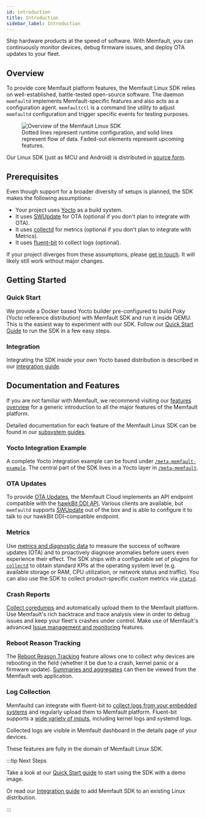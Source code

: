 ```yaml
---
id: introduction
title: Introduction
sidebar_label: Introduction
---
```


Ship hardware products at the speed of software. With Memfault, you can
continuously monitor devices, debug firmware issues, and deploy OTA updates to
your fleet.

## Overview

To provide core Memfault platform features, the Memfault Linux SDK relies on
well-established, battle-tested open-source software. The daemon `memfaultd`
implements Memfault-specific features and also acts as a configuration agent.
`memfaultctl` is a command line utility to adjust `memfaultd` configuration and
trigger specific events for testing purposes.

<p>
  <figure>
    <img
      src="/img/docs/linux/sdk-overview.svg"
      alt="Overview of the Memfault Linux SDK"
    />
    <figcaption>
      Dotted lines represent runtime configuration, and solid lines represent
      flow of data. Faded-out elements represent upcoming features.
    </figcaption>
  </figure>
</p>

<!--  Original image source:
  https://www.figma.com/file/GQIimU8iOtCrxGrdE6RxL3/Memfault-SDK-Architecture?node-id=0%3A1&t=UOnjl2U5w3vvUt1j-0
-->

Our Linux SDK (just as MCU and Android) is distributed in [source
form][source-memfaultd].

[source-memfaultd]:
  https://github.com/memfault/memfault-linux-sdk/blob/-/meta-memfault/recipes-memfault/memfaultd/files/memfaultd

## Prerequisites

Even though support for a broader diversity of setups is planned, the SDK makes
the following assumptions:

- Your project uses [Yocto][yocto-homepage] as a build system.
- It uses [SWUpdate][swupdate-homepage] for OTA (optional if you don't plan to
  integrate with OTA).
- It uses [collectd][collectd-homepage] for metrics (optional if you don't plan
  to integrate with Metrics).
- It uses [fluent-bit][fluent-bit-homepage] to collect logs (optional).

If your project diverges from these assumptions, please [get in
touch][get-in-touch]. It will likely still work without major changes.

[get-in-touch]: https://memfault.com/contact/
[swupdate-homepage]: https://swupdate.org/
[systemd-homepage]: https://systemd.io/
[yocto-homepage]: https://www.yoctoproject.org/
[fluent-bit-homepage]: https://fluentbit.io

## Getting Started

### Quick Start

We provide a Docker based Yocto builder pre-configured to build Poky (Yocto
reference distribution) with Memfault SDK and run it inside QEMU. This is the
easiest way to experiment with our SDK. Follow our [Quick Start
Guide][quickstart] to run the SDK in a few easy steps.

[quickstart]: /docs/linux/quickstart/

### Integration

Integrating the SDK inside your own Yocto based distribution is described in our
[integration guide][docs-integration-guide].

[source-docker]: https://github.com/memfault/memfault-linux-sdk/blob/-/docker

## Documentation and Features

If you are not familiar with Memfault, we recommend visiting our [features
overview][docs-platform] for a generic introduction to all the major features of
the Memfault platform.

Detailed documentation for each feature of the Memfault Linux SDK can be found
in our [subsystem guides][subsystem-guides].

[subsystem-guides]: /docs/linux/subsystem-guides
[docs-platform]: /docs/platform/introduction/
[docs-linux-introduction]: /docs/linux/introduction
[docs-integration-guide]: /docs/linux/integration-guide

### Yocto Integration Example

A complete Yocto integration example can be found under
[`/meta-memfault-example`][source-yocto-example]. The central part of the SDK
lives in a Yocto layer in [`/meta-memfault`][source-meta-memfault].

[source-yocto-example]:
  https://github.com/memfault/memfault-linux-sdk/blob/-/meta-memfault-example
[source-meta-memfault]:
  https://github.com/memfault/memfault-linux-sdk/blob/-/meta-memfault

### OTA Updates

To provide [OTA Updates][docs-ota], the Memfault Cloud implements an API
endpoint compatible with the [hawkBit DDI API][hawkbit-ddi]. Various clients are
available, but `memfaultd` supports [SWUpdate][swupdate-homepage] out of the box
and is able to configure it to talk to our hawkBit DDI-compatible endpoint.

[docs-ota]: /docs/linux/ota
[hawkbit-homepage]: https://www.eclipse.org/hawkbit/
[hawkbit-ddi]: https://www.eclipse.org/hawkbit/apis/ddi_api/
[swupdate-homepage]: https://swupdate.org/

### Metrics

Use [metrics and diagnostic data][docs-metrics] to measure the success of
software updates (OTA) and to proactively diagnose anomalies before users even
experience their effect. The SDK ships with a configurable set of plugins for
[`collectd`][collectd-homepage] to obtain standard KPIs at the operating system
level (e.g. available storage or RAM, CPU utilization, or network status and
traffic). You can also use the SDK to collect product-specific custom metrics
via [`statsd`][statsd-homepage].

[collectd-homepage]: https://collectd.org/
[docs-metrics]: /docs/linux/metrics
[statsd-homepage]: https://github.com/statsd/statsd

### Crash Reports

[Collect coredumps][docs-coredumps] and automatically upload them to the
Memfault platform. Use Memfault's rich backtrace and trace analysis view in
order to debug issues and keep your fleet's crashes under control. Make use of
Memfault's advanced [Issue management and monitoring][docs-issue-management]
features.

[docs-coredumps]: /docs/linux/coredumps
[docs-issue-management]: /docs/platform/issue-management

### Reboot Reason Tracking

The [Reboot Reason Tracking][docs-linux-reboot-reason-tracking] feature allows
one to collect why devices are rebooting in the field (whether it be due to a
crash, kernel panic or a firmware update). [Summaries and
aggregates][docs-charts] can then be viewed from the Memfault web application.

### Log Collection

Memfaultd can integrate with fluent-bit to [collect logs from your embedded
systems][docs-logging] and regularly upload them to Memfault platform.
Fluent-bit supports a [wide variety of inputs][fluent-bit-input-plugins],
including kernel logs and systemd logs.

Collected logs are visible in Memfault dashboard in the details page of your
devices.

[docs-logging]: /docs/linux/logging
[fluent-bit-input-plugins]: https://docs.fluentbit.io/manual/pipeline/inputs

These features are fully in the domain of Memfault Linux SDK.

:::tip Next Steps

Take a look at our [Quick Start guide][quickstart] to start using the SDK with a
demo image.

Or read our [Integration guide][docs-integration] to add Memfault SDK to an
existing Linux distribution.

:::

[docs-charts]: /docs/platform/charts
[docs-linux-reboot-reason-tracking]: /docs/linux/reboot-reason-tracking
[docs-integration]: /docs/linux/integration-guide
